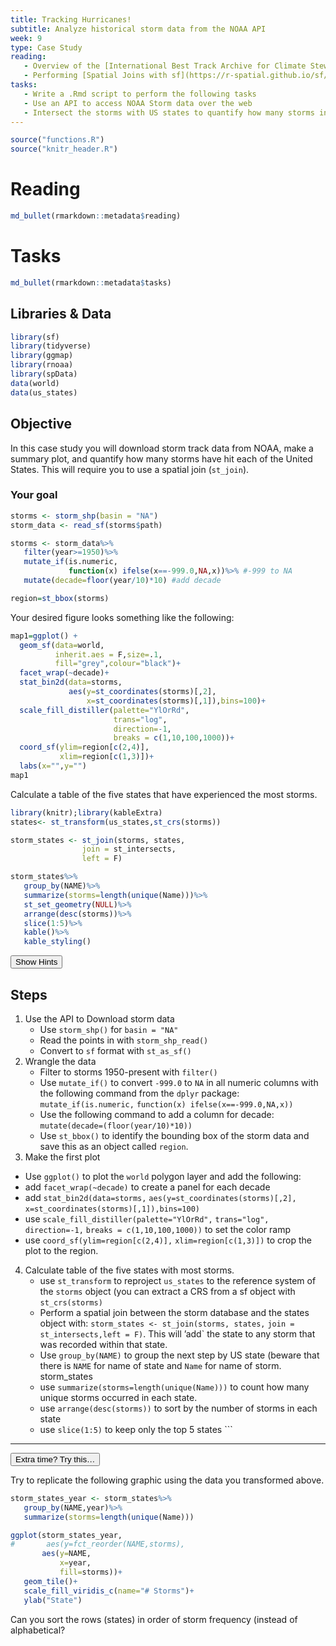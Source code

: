 ```yaml
---
title: Tracking Hurricanes!
subtitle: Analyze historical storm data from the NOAA API
week: 9
type: Case Study
reading:
   - Overview of the [International Best Track Archive for Climate Stewardship (IBTrACS)](https://www.ncdc.noaa.gov/ibtracs/index.php?name=ibtracs-data-access)
   - Performing [Spatial Joins with sf](https://r-spatial.github.io/sf/reference/st_join.html)
tasks:
   - Write a .Rmd script to perform the following tasks
   - Use an API to access NOAA Storm data over the web
   - Intersect the storms with US states to quantify how many storms in the database have hit each state.
---
```


```r
source("functions.R")
source("knitr_header.R")
```

# Reading

```r
md_bullet(rmarkdown::metadata$reading)
```

# Tasks

```r
md_bullet(rmarkdown::metadata$tasks)
```

## Libraries & Data

```r
library(sf)
library(tidyverse)
library(ggmap)
library(rnoaa)
library(spData)
data(world)
data(us_states)
```

## Objective

In this case study you will download storm track data from NOAA, make a summary plot, and quantify how many storms have hit each of the United States.  This will require you to use a spatial join (`st_join`).

### Your goal
```r
storms <- storm_shp(basin = "NA")
storm_data <- read_sf(storms$path)
```

```r
storms <- storm_data%>%
   filter(year>=1950)%>%
   mutate_if(is.numeric, 
             function(x) ifelse(x==-999.0,NA,x))%>% #-999 to NA
   mutate(decade=floor(year/10)*10) #add decade

region=st_bbox(storms)
```
Your desired figure looks something like the following:
```r
map1=ggplot() +
  geom_sf(data=world,
          inherit.aes = F,size=.1,
          fill="grey",colour="black")+
  facet_wrap(~decade)+
  stat_bin2d(data=storms,
             aes(y=st_coordinates(storms)[,2],
                 x=st_coordinates(storms)[,1]),bins=100)+
  scale_fill_distiller(palette="YlOrRd",
                       trans="log",
                       direction=-1,
                       breaks = c(1,10,100,1000))+
  coord_sf(ylim=region[c(2,4)],
           xlim=region[c(1,3)])+
  labs(x="",y="")
map1
```


Calculate a table of the five states that have experienced the most storms.
```r
library(knitr);library(kableExtra)
states<- st_transform(us_states,st_crs(storms))

storm_states <- st_join(storms, states, 
                join = st_intersects, 
                left = F)

storm_states%>%
   group_by(NAME)%>%
   summarize(storms=length(unique(Name)))%>%
   st_set_geometry(NULL)%>%
   arrange(desc(storms))%>%
   slice(1:5)%>%
   kable()%>%
   kable_styling()
```


<div class="well">
<button data-toggle="collapse" class="btn btn-primary btn-sm round" data-target="#demo1">Show Hints</button>
<div id="demo1" class="collapse">

## Steps

1. Use the API to Download storm data
   * Use `storm_shp()` for `basin = "NA"`
   * Read the points in with `storm_shp_read()`
   * Convert to `sf` format with `st_as_sf()`
2. Wrangle the data
   * Filter to storms 1950-present with `filter()`
   * Use `mutate_if()` to convert `-999.0` to `NA` in all numeric columns with the following command from the `dplyr` package: `mutate_if(is.numeric,` `function(x) ifelse(x==-999.0,NA,x))`
   * Use the following command to add a column for decade: `mutate(decade=(floor(year/10)*10))`
   * Use `st_bbox()` to identify the bounding box of the storm data and save this as an object called `region`.
3.  Make the first plot
   * Use `ggplot()` to plot the `world` polygon layer and add the following:
   * add `facet_wrap(~decade)` to create a panel for each decade
   * add `stat_bin2d(data=storms,` `aes(y=st_coordinates(storms)[,2],` `x=st_coordinates(storms)[,1]),bins=100)`
   * use 
`scale_fill_distiller(palette="YlOrRd",` 
`trans="log",` 
`direction=-1,`
`breaks = c(1,10,100,1000))` to set the color ramp
   * use `coord_sf(ylim=region[c(2,4)],`
   `xlim=region[c(1,3)])` to crop the plot to the region.
4. Calculate table of the five states with most storms.
   * use `st_transform` to reproject `us_states` to the reference system of the `storms` object (you can extract a CRS from a sf object with `st_crs(storms)`
   * Perform a spatial join between the storm database and the states object with: `storm_states <- st_join(storms, states, `
   `join = st_intersects,left = F)`.  This will 'add` the state to any storm that was recorded within that state.
   * Use `group_by(NAME)` to group the next step by US state (beware that there is `NAME` for name of state and `Name` for name of storm.  storm_states
   * use `summarize(storms=length(unique(Name)))` to count how many unique storms occurred in each state.
   * use `arrange(desc(storms))` to sort by the number of storms in each state
   * use `slice(1:5)` to keep only the top 5 states
```


</div>
</div>

---

<div class="extraswell">
<button data-toggle="collapse" class="btn btn-link" data-target="#extras">
Extra time? Try this...
</button>
<div id="extras" class="collapse">


Try to replicate the following graphic using the data you transformed above.

```r
storm_states_year <- storm_states%>%
   group_by(NAME,year)%>%
   summarize(storms=length(unique(Name)))

ggplot(storm_states_year,
#       aes(y=fct_reorder(NAME,storms),
       aes(y=NAME,
           x=year,
           fill=storms))+
   geom_tile()+
   scale_fill_viridis_c(name="# Storms")+
   ylab("State")
```

Can you sort the rows (states) in order of storm frequency (instead of alphabetical?
</div>
</div>
